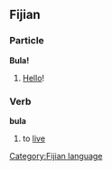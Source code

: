 ==Fijian==
===Particle===
'''Bula!'''
#[[Hello]]!
===Verb===
'''bula'''
#to [[live]]
[[Category:Fijian language]]
